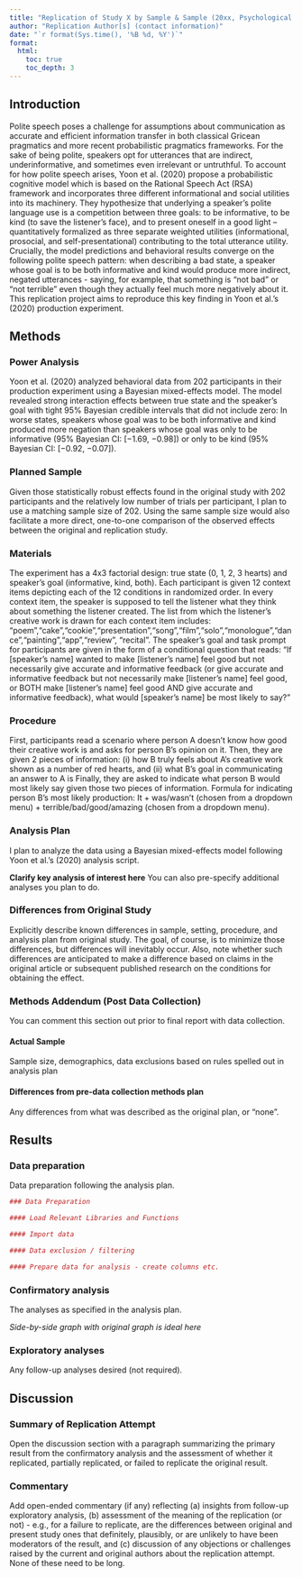 ```yaml
---
title: "Replication of Study X by Sample & Sample (20xx, Psychological Science)"
author: "Replication Author[s] (contact information)"
date: "`r format(Sys.time(), '%B %d, %Y')`"
format:
  html:
    toc: true
    toc_depth: 3
---
```


<!-- Replication reports should all use this template to standardize reporting across projects.  These reports will be public supplementary materials that accompany the summary report(s) of the aggregate results. -->

## Introduction

Polite speech poses a challenge for assumptions about communication as accurate and efficient information transfer in both classical Gricean pragmatics and more recent probabilistic pragmatics frameworks. For the sake of being polite, speakers opt for utterances that are indirect, underinformative, and sometimes even irrelevant or untruthful. To account for how polite speech arises, Yoon et al. (2020) propose a probabilistic cognitive model which is based on the Rational Speech Act (RSA) framework and incorporates three different informational and social utilities into its machinery. They hypothesize that underlying a speaker’s polite language use is a competition between three goals: to be informative, to be kind (to save the listener’s face), and to present oneself in a good light – quantitatively formalized as three separate weighted utilities (informational, prosocial, and self-presentational) contributing to the total utterance utility. Crucially, the model predictions and behavioral results converge on the following polite speech pattern: when describing a bad state, a speaker whose goal is to be both informative and kind would produce more indirect, negated utterances - saying, for example, that something is "not bad" or "not terrible" even though they actually feel much more negatively about it. This replication project aims to reproduce this key finding in Yoon et al.'s (2020) production experiment.


## Methods

### Power Analysis
Yoon et al. (2020) analyzed behavioral data from 202 participants in their production experiment using a Bayesian mixed-effects model. The model revealed strong interaction effects between true state and the speaker's goal with tight 95% Bayesian credible intervals that did not include zero: In worse states, speakers whose goal was to be both informative and kind produced more negation than speakers whose goal was only to be informative (95% Bayesian CI: [−1.69, −0.98]) or only to be kind (95% Bayesian CI: [−0.92, −0.07]). 


### Planned Sample

Given those statistically robust effects found in the original study with 202 participants and the relatively low number of trials per participant, I plan to use a matching sample size of 202. Using the same sample size would also facilitate a more direct, one-to-one comparison of the observed effects between the original and replication study.

### Materials

The experiment has a 4x3 factorial design: true state (0, 1, 2, 3 hearts) and speaker’s goal (informative, kind, both). Each participant is given 12 context items depicting each of the 12 conditions in randomized order. In every context item, the speaker is supposed to tell the listener what they think about something the listener created. The list from which the listener's creative work is drawn for each context item includes: "poem","cake","cookie","presentation","song","film","solo","monologue","dance","painting","app","review", "recital". The speaker's goal and task prompt for participants are given in the form of a conditional question that reads: “If [speaker's name] wanted to make [listener's name] feel good but not necessarily give accurate and informative feedback (or give accurate and informative feedback but not necessarily make [listener's name] feel good, or BOTH make [listener's name] feel good AND give accurate and informative feedback), what would [speaker's name] be most likely to say?”

### Procedure	

First, participants read a scenario where person A doesn’t know how good their creative work is and asks for person B’s opinion on it. Then, they are given 2 pieces of information: (i) how B truly feels about A’s creative work shown as a number of red hearts, and (ii) what B’s goal in communicating an answer to A is
Finally, they are asked to indicate what person B would most likely say given those two pieces of information. Formula for indicating person B’s most likely production: It + was/wasn’t (chosen from a dropdown menu) + terrible/bad/good/amazing (chosen from a dropdown menu). 


### Analysis Plan

I plan to analyze the data using a Bayesian mixed-effects model following Yoon et al.'s (2020) analysis script.

**Clarify key analysis of interest here**  You can also pre-specify additional analyses you plan to do.

### Differences from Original Study

Explicitly describe known differences in sample, setting, procedure, and analysis plan from original study.  The goal, of course, is to minimize those differences, but differences will inevitably occur.  Also, note whether such differences are anticipated to make a difference based on claims in the original article or subsequent published research on the conditions for obtaining the effect.

### Methods Addendum (Post Data Collection)

You can comment this section out prior to final report with data collection.

#### Actual Sample
  Sample size, demographics, data exclusions based on rules spelled out in analysis plan

#### Differences from pre-data collection methods plan
  Any differences from what was described as the original plan, or “none”.


## Results


### Data preparation

Data preparation following the analysis plan.
	
```r
### Data Preparation

#### Load Relevant Libraries and Functions

#### Import data

#### Data exclusion / filtering

#### Prepare data for analysis - create columns etc.
```

### Confirmatory analysis

The analyses as specified in the analysis plan.  

*Side-by-side graph with original graph is ideal here*

### Exploratory analyses

Any follow-up analyses desired (not required).  

## Discussion

### Summary of Replication Attempt

Open the discussion section with a paragraph summarizing the primary result from the confirmatory analysis and the assessment of whether it replicated, partially replicated, or failed to replicate the original result.  

### Commentary

Add open-ended commentary (if any) reflecting (a) insights from follow-up exploratory analysis, (b) assessment of the meaning of the replication (or not) - e.g., for a failure to replicate, are the differences between original and present study ones that definitely, plausibly, or are unlikely to have been moderators of the result, and (c) discussion of any objections or challenges raised by the current and original authors about the replication attempt.  None of these need to be long.
